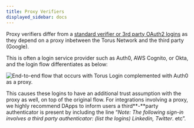 ```yaml
---
title: Proxy Verifiers
displayed_sidebar: docs
---
```


Proxy verifiers differ from a [standard verifier or 3rd party OAuth2 logins](./logins-key-assignment) as they depend on a proxy inbetween the Torus
Network and the third party \(Google\).

This is often a login service provider such as Auth0, AWS Cognito, or Okta, and the login flow differentiates as below:

![End-to-end flow that occurs with Torus Login complemented with Auth0 as a proxy.](/contents/sign-in-with-auth0-1-.png)

This causes these logins to have an additional trust assumption with the proxy as well, on top of the original flow. For integrations involving a
proxy, we highly recommend DApps to inform users a third**-**party authenticator is present by including the line “_Note: The following sign-in
involves a third party authenticator: \(list the logins\) Linkedin, Twitter_. etc”.
